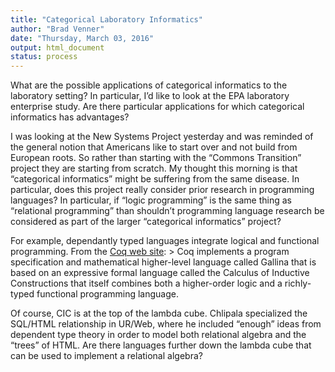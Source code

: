 ```yaml
---
title: "Categorical Laboratory Informatics"
author: "Brad Venner"
date: "Thursday, March 03, 2016"
output: html_document
status: process
---
```


What are the possible applications of categorical informatics to the laboratory setting?  In particular, I'd like to look at the EPA laboratory enterprise study.  Are there particular applications for which categorical informatics has advantages?

I was looking at the New Systems Project yesterday and was reminded of the general notion that Americans like to start over and not build from European roots.  So rather than starting with the "Commons Transition" project they are starting from scratch.  My thought this morning is that "categorical informatics" might be suffering from the same disease.  In particular, does this project really consider prior research in programming languages?  In particular, if "logic programming" is the same thing as "relational programming" than shouldn't programming language research be considered as part of the larger "categorical informatics" project?  

For example, dependantly typed languages integrate logical and functional programming.  From the [Coq web site](https://coq.inria.fr/what-is-coq):
> Coq implements a program specification and mathematical higher-level language called Gallina that is based on an expressive formal language called the Calculus of Inductive Constructions that itself combines both a higher-order logic and a richly-typed functional programming language.

Of course, CIC is at the top of the lambda cube.  Chlipala specialized the SQL/HTML relationship in UR/Web, where he included "enough" ideas from dependent type theory in order to model both relational algebra and the "trees" of HTML.  Are there languages further down the lambda cube that can be used to implement a relational algebra?
